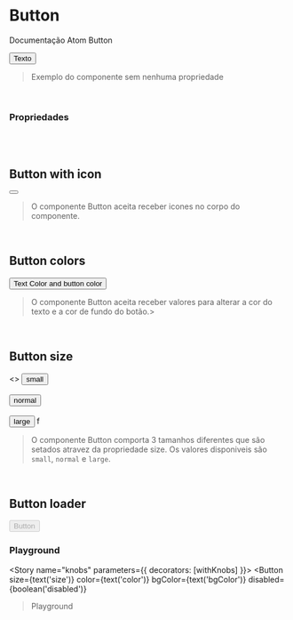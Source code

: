 
<Meta title="Atoms/Button" component={Button} />

# Button

Documentação Atom Button

<Preview>
  <Story name="default">
    <Button>Texto</Button>
  </Story>
</Preview>

> Exemplo do componente sem nenhuma propriedade

<br/>

### Propriedades

<Props of={Button} />

<br/><br/>

## Button with icon

<Preview>
  <Story name="button icon">
    <Button>
      <SearchIcon />
    </Button>
  </Story>
</Preview>

> O componente Button aceita receber icones no corpo do componente.

<br/>

## Button colors

<Preview>
  <Story name="button colors">
    <Button color="#5c5c5c" bgColor="#ccc" size='large' >
      Text Color and button color
    </Button>
  </Story>
</Preview>

> O componente Button aceita receber valores para alterar a cor do texto e a cor de fundo do botão.>

<br/>

## Button size

<Preview>
  <Story name="button size">
    <>
      <Button size='small'>small</Button>
      <br/><br/>
      <Button size='normal'>normal</Button>
      <br/><br/>
      <Button size='large'>large</Button>
    </>f
  </Story>
</Preview>

> O componente Button comporta 3 tamanhos diferentes que são setados atravez
> da propriedade size.
> Os valores disponiveis são `small`, `normal` e `large`.

<br/>

## Button loader

<Preview>
  <Story name="button disabled">
    <Button disabled={true} >
      Button
    </Button>
  </Story>
</Preview>

<br/>

### Playground

<Story name="knobs" parameters={{ decorators: [withKnobs] }}>
  <Button
    size={text('size')}
    color={text('color')}
    bgColor={text('bgColor')}
    disabled={boolean('disabled')}
  >Playground</Button>
</Story>
